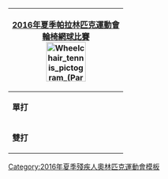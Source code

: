 {| style="float:right; clear:right; padding:0.3em; margin-left:15px; border:1px solid #B8C7D9; background:#f5faff; font-size:90%; line-height:1.5em"
|- style="background:#cedff2; text-align:center;"
!colspan=7|[[2016年夏季帕拉林匹克運動會]]<br>[[2016年夏季殘疾人奧林匹克運動會輪椅網球比賽|輪椅網球比賽]]<br/>[[File:Wheelchair tennis pictogram (Paralympics).svg|80px]]
|-
|'''單打'''
|&nbsp;
|align="center"|[[2016年夏季殘疾人奧林匹克運動會男子單打輪椅網球比賽|男子]] 
|&nbsp;
|align="center"|[[2016年夏季殘疾人奧林匹克運動會女子單打輪椅網球比賽|女子]] 
|&nbsp;
|align="center"|[[2016年夏季殘疾人奧林匹克運動會四肢傷殘單打輪椅網球比賽|四肢傷殘]] 
|-
|'''雙打'''
|&nbsp;
|align="center"|[[2016年夏季殘疾人奧林匹克運動會男子雙打輪椅網球比賽|男子]] 
|&nbsp;
|align="center"|[[2016年夏季殘疾人奧林匹克運動會女子雙打輪椅網球比賽|女子]] 
|&nbsp;
|align="center"|[[2016年夏季殘疾人奧林匹克運動會四肢傷殘雙打輪椅網球比賽|四肢傷殘]] 
|}<noinclude>
[[Category:2016年夏季殘疾人奧林匹克運動會模板]]
</noinclude>